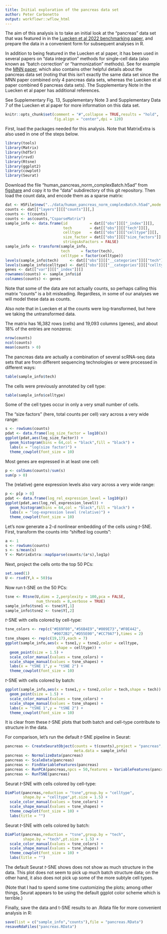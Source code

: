 ```yaml
---
title: Initial exploration of the pancreas data set
author: Peter Carbonetto
output: workflowr::wflow_html
---
```


The aim of this analysis is to take an initial look at the "pancreas"
data set that was featured in in the
[Luecken et al 2022 benchmarking paper][luecken-2022], and prepare the
data in a convenient form for subsequent analyses in R.

In addition to being featured in the Luecken et al paper, it has been
used in several papers on "data integration" methods for single-cell
data (also known as "batch correction" or "harmonization" methods).
See for example the [MNN paper][mnn-paper], which also contains other
helpful details about the pancreas data set (noting that this isn't
exactly the same data set since the MNN paper combined only 4 pancreas
data sets, whereas the Luecken et al paper combined 6 pancreas data
sets). The Supplementary Note in the Luecken et al paper has
additional references.

See Supplementary Fig. 13, Supplementary Note 3 and Supplementary Data
7 of the Luecken et al paper for more information on this data set.

```r
knitr::opts_chunk$set(comment = "#",collapse = TRUE,results = "hold",
                      fig.align = "center",dpi = 120)
```

First, load the packages needed for this analysis. Note that
MatrixExtra is also used in one of the steps below.

```r
library(tools)
library(Matrix)
library(hdf5r)
library(rsvd)
library(Rtsne)
library(ggplot2)
library(cowplot)
library(Seurat)
```

Download the file "human_pancreas_norm_complexBatch.h5ad" from
[figshare][figshare] and copy it to the "data" subdirectory of this
git repository. Then load the count data, and encode them as a sparse
matrix:

```r
dat <- H5File$new("../data/human_pancreas_norm_complexBatch.h5ad",mode = "r")
counts <- dat[["layers"]][["counts"]][,]
counts <- t(counts)
counts <- as(counts,"CsparseMatrix")
sample_info <- data.frame(id          = dat[["obs"]][["_index"]][],
                          tech        = dat[["obs"]][["tech"]][],
						  celltype    = dat[["obs"]][["celltype"]][],
						  size_factor = dat[["obs"]][["size_factors"]][],
                          stringsAsFactors = FALSE)
sample_info <- transform(sample_info,
                         tech     = factor(tech),
                         celltype = factor(celltype))
levels(sample_info$tech)     <- dat[["obs"]][["__categories"]][["tech"]][]
levels(sample_info$celltype) <- dat[["obs"]][["__categories"]][["celltype"]][]
genes <- dat[["var"]][["_index"]][]
rownames(counts) <- sample_info$id
colnames(counts) <- genes
```

Note that some of the data are not actually counts, so perhaps calling
this matrix "counts" is a bit misleading. Regardless, in some of our
analyses we will model these data as counts.

Also note that in Luecken et al the counts were log-transformed, but
here we taking the untransformed data.

The matrix has 16,382 rows (cells) and 19,093 columns (genes), and
about 18% of the entries are nonzeros:

```r
nrow(counts)
ncol(counts)
mean(counts > 0)
```

The pancreas data are actually a combination of several scRNA-seq data
sets that are from different sequencing technologies or were processed
in different ways:

```r
table(sample_info$tech)
```

The cells were previously annotated by cell type:

```r
table(sample_info$celltype)
```

Some of the cell types occur in only a very small number of cells.

The "size factors" (here, total counts per cell) vary across a very
wide range:

```r
s <- rowSums(counts)
pdat <- data.frame(log_size_factor = log10(s))
ggplot(pdat,aes(log_size_factor)) +
  geom_histogram(bins = 64,col = "black",fill = "black") +
  labs(x = "log(size factor)") +
  theme_cowplot(font_size = 10)
```

Most genes are expressed in at least one cell:

```r
p <- colSums(counts)/sum(s)
sum(p > 0)
```

The (relative) gene expression levels also vary across a very wide
range:

```r
p <- p[p > 0]
pdat <- data.frame(log_rel_expression_level = log10(p))
ggplot(pdat,aes(log_rel_expression_level)) +
  geom_histogram(bins = 64,col = "black",fill = "black") +
  labs(x = "log-expression level (relative)") +
  theme_cowplot(font_size = 10)
```

Let's now generate a 2-d nonlinear embedding of the cells using
*t*-SNE. First, transform the counts into "shifted log counts":

```r
a <- 1
s <- rowSums(counts)
s <- s/mean(s)
Y <- MatrixExtra::mapSparse(counts/(a*s),log1p)
```

Next, project the cells onto the top 50 PCs:

```r
set.seed(1)
U <- rsvd(Y,k = 50)$u
```

Now run t-SNE on the 50 PCs:

```r
tsne <- Rtsne(U,dims = 2,perplexity = 100,pca = FALSE,
              num_threads = 8,verbose = TRUE)
sample_info$tsne1 <- tsne$Y[,1]
sample_info$tsne2 <- tsne$Y[,2]
```

*t*-SNE with cells colored by cell-type:

```r
tsne_colors <- rep(c("#E69F00","#56B4E9","#009E73","#F0E442",
                     "#0072B2","#D55E00","#CC79A7"),times = 2)
tsne_shapes <- rep(c(19,17),each = 7)
ggplot(sample_info,aes(x = tsne1,y = tsne2,color = celltype,
                       shape = celltype)) +
  geom_point(size = 1.5) +
  scale_color_manual(values = tsne_colors) +
  scale_shape_manual(values = tsne_shapes) +
  labs(x = "tSNE 1",y = "tSNE 2") + 
  theme_cowplot(font_size = 10)
```

*t*-SNE with cells colored by batch:

```r
ggplot(sample_info,aes(x = tsne1,y = tsne2,color = tech,shape = tech)) +
  geom_point(size = 1.5) +
  scale_color_manual(values = tsne_colors) +
  scale_shape_manual(values = tsne_shapes) +
  labs(x = "tSNE 1",y = "tSNE 2") + 
  theme_cowplot(font_size = 10)
```

It is clear from these *t*-SNE plots that both batch and cell-type
contribute to structure in the data.

For comparison, let's run the default *t*-SNE pipeline in Seurat:

```r
pancreas <- CreateSeuratObject(counts = t(counts),project = "pancreas",
                               meta.data = sample_info)
pancreas <- NormalizeData(pancreas)
pancreas <- ScaleData(pancreas)
pancreas <- FindVariableFeatures(pancreas)
pancreas <- RunPCA(pancreas,npcs = 50,features = VariableFeatures(pancreas))
pancreas <- RunTSNE(pancreas)
```

Seurat *t*-SNE with cells colored by cell-type:

```r
DimPlot(pancreas,reduction = "tsne",group.by = "celltype",
        shape.by = "celltype",pt.size = 1.5) +
  scale_color_manual(values = tsne_colors) +
  scale_shape_manual(values = tsne_shapes) +
  theme_cowplot(font_size = 10) +
  labs(title = "")
```

Seurat *t*-SNE with cells colored by batch:

```r
DimPlot(pancreas,reduction = "tsne",group.by = "tech",
        shape.by = "tech",pt.size = 1.5) +
  scale_color_manual(values = tsne_colors) +
  scale_shape_manual(values = tsne_shapes) +
  theme_cowplot(font_size = 10) +
  labs(title = "")
```

The default Seurat *t*-SNE shows does not show as much structure in
the data. This plot does not seem to pick up much batch structure
data; on the other hand, it also does not pick up some of the more
subtyle cell types.

(Note that I had to spend some time customizing the plots; among other
things, Seurat appears to be using the default ggplot color scheme
which is terrible.)

Finally, save the data and t-SNE results to an .Rdata file for more
convenient analysis in R:

```r
save(list = c("sample_info","counts"),file = "pancreas.RData")
resaveRdaFiles("pancreas.RData")
```

[figshare]: https://figshare.com/articles/dataset/Benchmarking_atlas-level_data_integration_in_single-cell_genomics_-_integration_task_datasets_Immune_and_pancreas_/12420968
[luecken-2022]: https://doi.org/10.1038/s41592-021-01336-8
[mnn-paper]: https://doi.org/10.1038/nbt.4091
